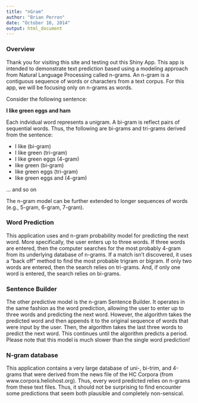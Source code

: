 ```yaml
---
title: "nGram"
author: "Brian Perron"
date: "October 10, 2014"
output: html_document
---
```


### Overview

Thank you for visiting this site and testing out this Shiny App.  This app is intended to demonstrate text prediction based using a modeling approach from Natural Language Processing called n-grams.  An n-gram is a contiguous sequence of words or characters from a text corpus.  For this app, we will be focusing only on n-grams as words.  

Consider the following sentence:

__I like green eggs and ham__

Each indvidual word represents a unigram.  A bi-gram is reflect pairs of sequential words.  Thus, the following are bi-grams and tri-grams derived from the sentence:  

+ I like (bi-gram)
+ I like green (tri-gram)
+ I like green eggs (4-gram)
+ like green (bi-gram)
+ like green eggs (tri-gram)
+ like green eggs and (4-gram)

... and so on 


The n-gram model can be further extended to longer sequences of words (e.g., 5-gram, 6-gram, 7-gram).  

### Word Prediction

This application uses and n-gram probability model for predicting the next word.  More specifically, the user enters up to three words.  If three words are entered, then the computer searches for the most probably 4-gram from its underlying database of n-grams.  If a match isn't discovered, it uses a "back off" method to find the most probable trigram or bigram.  If only two words are entered, then the search relies on tri-grams.  And, if only one word is entered, the search relies on bi-grams.  

### Sentence Builder

The other predictive model is the n-gram Sentence Builder.  It operates in the same fashion as the word prediction, allowing the user to enter up to three words and predicting the next word.  However, the algorithm takes the predicted word and then appends it to the original sequence of words that were input by the user.  Then, the algorithm takes the last three words to predict the next word.  This continues until the algorithm predicts a period. Please note that this model is much slower than the single word prediction!    

### N-gram database

This application contains a very large database of uni-, bi-trim, and 4-grams that were derived from the news file of the HC Corpora (from www.corpora.heliohost.org).  Thus, every word predicted relies on n-grams from these text files.  Thus, it should not be surprising to find encounter some predictions that seem both plausible and completely non-sensical.  


